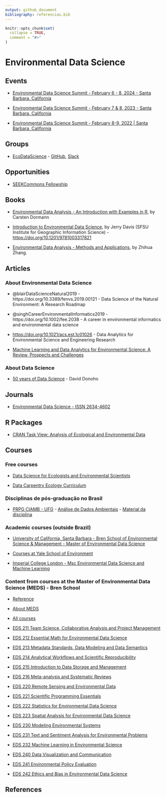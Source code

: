 ```yaml
---
output: github_document
bibliography: referencias.bib
---
```


<!-- README.md is generated from README.Rmd. Please edit that file -->

```r
knitr::opts_chunk$set(
  collapse = TRUE,
  comment = "#>"
)
```

# Environmental Data Science

## Events

- [Environmental Data Science Summit - February 6 - 8, 2024 - Santa Barbara, California](https://www.nceas.ucsb.edu/environmental-data-science-summit)

- [Environmental Data Science Summit - February 7 & 8, 2023 - Santa Barbara, California](https://eds-summit.github.io/)

- [Environmental Data Science Summit - February 8-9, 2022 | Santa Barbara, California](https://eds-summit.github.io/)


## Groups

- [EcoDataScience](https://eco-data-science.github.io/) - [GitHub](https://github.com/eco-data-science), [Slack](https://join.slack.com/t/ecodatascience/shared_invite/enQtNTE1MjAxMTU2NjQwLTZmYjQ5OGIyNjM0YTM4ZDhiMTA2Njc1Mjg2YjFlYWEwZDhlNjJmMTE3MzI2ZmM4ZTJhYTczNmZhYjk3YTI5NjU)

## Opportunities

- [SEEKCommons Fellowship](https://seekcommons.org/fellowship-application.html)


## Books

- [Environmental Data Analysis - An Introduction with Examples in R](https://link.springer.com/book/10.1007/978-3-030-55020-2), by Carsten Dormann

- [Introduction to Environmental Data Science](https://bookdown.org/igisc/EnvDataSci/), by Jerry Davis (SFSU Institute for Geographic Information Science) -  <https://doi.org/10.1201/9781003317821>


- [Environmental Data Analysis - Methods and Applications](https://www.degruyter.com/document/doi/10.1515/9783111012681/html?lang=en), by Zhihua Zhang.

## Articles

### About Environmental Data Science

- @blairDataScienceNatural2019 - https://doi.org/10.3389/fenvs.2019.00121 - Data Science of the Natural Environment: A Research Roadmap

- @singhCareerEnvironmentalInformatics2019 - https://doi.org/10.1002/fee.2038 - A career in environmental informatics and environmental data science


- <https://doi.org/10.1021/acs.est.1c01026>  - Data Analytics for Environmental Science and Engineering Research

- [Machine Learning and Data Analytics for Environmental Science: A Review, Prospects and Challenges](https://iopscience.iop.org/article/10.1088/1757-899X/955/1/012107/meta)


### About Data Science

- [50 years of Data Science](https://www.tandfonline.com/doi/full/10.1080/10618600.2017.1384734) - David Donoho


## Journals

- [Environmental Data Science - ISSN 2634-4602](https://www.cambridge.org/core/journals/environmental-data-science)


## R Packages

- [CRAN Task View: Analysis of Ecological and Environmental Data](https://cran.r-project.org/web/views/Environmetrics.html)


## Courses

### Free courses

- [Data Science for Ecologists and Environmental Scientists](https://ourcodingclub.github.io/course)

- [Data Carpentry Ecology Curriculum](https://datacarpentry.org/lessons/#ecology-workshop)

### Disciplinas de pós-graduação no Brasil

- [PRPG CIAMB - UFG](https://ciamb.prpg.ufg.br/) - [Análise de Dados Ambientais](https://files.cercomp.ufg.br/weby/up/104/o/An%C3%A1lise_de_Dados_Ambientais.pdf) - [Material da disciplina](https://lhmet.github.io/adar-ebook/)

### Academic courses (outside Brazil)

- [University of California, Santa Barbara - Bren School of Environmental Science & Management - Master of Environmental Data Science](https://bren.ucsb.edu/masters-programs/master-environmental-data-science)

- [Courses at Yale School of Environment](https://environment.yale.edu/data-science/courses/)

- [Imperial College London - Msc Environmental Data Science and Machine Learning](https://www.imperial.ac.uk/study/pg/earth-science/environmental-data-science-machine-learning/)


### Content from courses at the Master of Environmental Data Science (MEDS) - Bren School

- [Reference](https://my.sa.ucsb.edu/catalog/Current/CollegesDepartments/bren/Index.aspx?DeptTab=Graduate)

- [About MEDS](https://ucsb-meds.github.io/)

- [All courses](https://ucsb-meds.github.io/courses.html)

- [EDS 211 Team Science, Collaborative Analysis and Project Management](https://bbest.github.io/eds211-team/)   
- [EDS 212 Essential Math for Environmental Data Science](https://allisonhorst.github.io/EDS_212_essential-math/) 
- [EDS 213 Metadata Standards, Data Modeling and Data Semantics](https://brunj7.github.io/EDS-213-metadata/) 
- [EDS 214 Analytical Workflows and Scientific Reproducibility](https://brunj7.github.io/EDS-214-analytical-workflows/) 
- [EDS 215 Introduction to Data Storage and Management](https://jamesfrew.github.io/EDS_215_data_management/) 
- [EDS 216 Meta-analysis and Systematic Reviews](https://ucsbhydro.github.io/EDS_216_meta-analysis/) 
- [EDS 220 Remote Sensing and Environmental Data](https://samanthastevenson.github.io/EDS220_site/) 
- [EDS 221 Scientific Programming Essentials](https://allisonhorst.github.io/EDS_221_programming-essentials/) 
- [EDS 222 Statistics for Environmental Data Science](https://tcarleton.github.io/EDS-222-stats/) 
- [EDS 223 Spatial Analysis for Environmental Data Science](https://jamesfrew.github.io/EDS_223_spatial_analysis/) 
- [EDS 230 Modeling Environmental Systems](https://naomitague.github.io/ESM232_course/) 
- [EDS 231 Text and Sentiment Analysis for Environmental Problems](https://maro406.github.io/EDS_231-text-sentiment/) 
- [EDS 232 Machine Learning in Environmental Science](https://bbest.github.io/eds232-ml/) 
- [EDS 240 Data Visualization and Communication](https://bren.ucsb.edu/courses/eds-240) 
- [EDS 241 Environmental Policy Evaluation](https://bren.ucsb.edu/courses/eds-241) 
- [EDS 242 Ethics and Bias in Environmental Data Science](https://bren.ucsb.edu/courses/eds-242) 


## References
